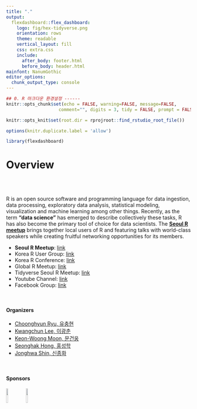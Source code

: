 ```yaml
---
title: "."
output: 
  flexdashboard::flex_dashboard:
    logo: fig/hex-tidyverse.png
    orientation: rows    
    theme: readable
    vertical_layout: fill
    css: extra.css
    include:
      after_body: footer.html
      before_body: header.html
mainfont: NanumGothic 
editor_options: 
  chunk_output_type: console
---
```


```r
## 0. R 마크다운 환경설정 ------
knitr::opts_chunk$set(echo = FALSE, warning=FALSE, message=FALSE,
                    comment="", digits = 3, tidy = FALSE, prompt = FALSE, fig.align = 'center')

knitr::opts_knit$set(root.dir = rprojroot::find_rstudio_root_file())

options(knitr.duplicate.label = 'allow')

library(flexdashboard)
```


Overview
===============================================================================

<br>
<br>

R is an open source software and programming language for data ingestion, data processing, exploratory data analysis, statistical modeling, visualization and machine learning among other things. Recently, as the term **"data science"** has emerged to describe collectively these tasks, R has also become the primary tool of choice for data scientists. The [**Seoul R meetup**](https://www.meetup.com/seoul-r-meetup) brings together local users of R and featuring talks with world-class speakers while creating fruitful networking opportunities for its members.

- **Seoul R Meetup**: [link](https://www.meetup.com/seoul-r-meetup)
- Korea R User Group: [link](https://r2bit.com/)
- Korea R Conference: [link](https://use-r.kr/)
- Global R Meetup: [link](https://benubah.github.io/r-community-explorer/rugs.html)
- Tidyverse Seoul R Meetup: [link](https://tidyverse-korea.github.io/seoul-R/)
- Youtube Channel: [link](https://www.youtube.com/channel/UCW-epmIvjBEhhVXw_F0Nqbw)
- Facebook Group: [link](https://www.facebook.com/groups/tidyverse)

<br>

#### Organizers

- [Choonghyun Ryu, 유충현](https://github.com/choonghyunryu)
- [Kwangchun Lee, 이광춘](https://github.com/statkclee)
- [Keon-Woong Moon, 문건웅](https://github.com/cardiomoon)
- [Seonghak Hong, 홍성학](https://aidenhong.com/)
- [Jonghwa Shin, 신종화](https://rcmdr.kr/)

<br>
    
#### Sponsors

[![](fig/openup_logo.png){width=10%}](https://www.oss.kr/)
[![](fig/R_Consortium-logo-vertical-color.png){width=10%}](https://www.r-consortium.org/)
